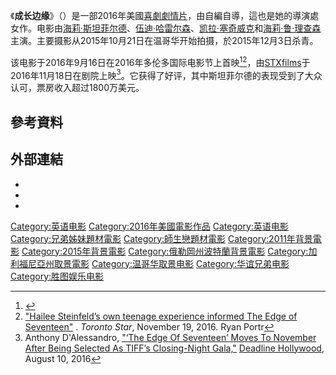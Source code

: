 {{noteTA
|G1=Show
|G2=Movie
}}
《'''成长边缘'''》（{{lang-en|''The Edge of Seventeen''}}）是一部2016年美國{{le|青春成長故事|Coming-of-age story|青春成長}}[[喜劇片|喜劇]][[劇情片|劇情片]]，由{{le|凱莉·弗萊蒙·克雷格|Kelly Fremon Craig}}自編自導，這也是她的導演處女作。电影由[[海莉·斯坦菲尔德|海莉·斯坦菲尔德]]、[[伍迪·哈雷尔森|伍迪·哈雷尔森]]、[[凯拉·塞奇威克|凯拉·塞奇威克]]和[[海莉·鲁·理查森|海莉·鲁·理查森]]主演。主要摄影从2015年10月21日在温哥华开始拍摄，於2015年12月3日杀青。

该电影于2016年9月16日在2016年多伦多国际电影节上首映<ref>{{cite web |author=Hilary Hughes |url=http://www.mtv.com/news/2933279/edge-of-seventeen-teen-classic/ |title=Did Hailee Steinfeld's 'The Edge of Seventeen' Just Become The Next Great Teen Movie? |publisher=MTV |date=2016-09-17 |accessdate=2017-06-26 |archive-date=2020-06-29 |archive-url=https://web.archive.org/web/20200629053154/http://www.mtv.com/news/2933279/edge-of-seventeen-teen-classic/ |dead-url=no }}</ref><ref>[https://www.thestar.com/entertainment/movies/2016/11/17/hailee-steinfelds-own-teenage-experience-informed-the-edge-of-seventeen.html "Hailee Steinfeld’s own teenage experience informed The Edge of Seventeen"] {{Wayback|url=https://www.thestar.com/entertainment/movies/2016/11/17/hailee-steinfelds-own-teenage-experience-informed-the-edge-of-seventeen.html |date=20201010011845 }}. ''Toronto Star'', November 19, 2016. Ryan Portr</ref>，由[[STX娱乐|STXfilms]]于2016年11月18日在剧院上映<ref name="adalessandro">Anthony D'Alessandro, [https://deadline.com/2016/08/edge-of-seventeen-release-date-change-tiff-1201801737/ "‘The Edge Of Seventeen’ Moves To November After Being Selected As TIFF’s Closing-Night Gala,"] {{Wayback|url=https://deadline.com/2016/08/edge-of-seventeen-release-date-change-tiff-1201801737/ |date=20201204205339 }} [[Deadline_Hollywood|Deadline Hollywood]], August 10, 2016</ref>。它获得了好评，其中斯坦菲尔德的表现受到了大众认可，票房收入超过1800万美元。

== 參考資料 ==
{{Reflist|30em}}

== 外部連結 ==
* {{Official website|http://www.edgeof17.movie/}}
* {{IMDb title|1878870}}
* {{AllMovie title|649326}}

{{DEFAULTSORT:Edge Of Seventeen, The}}
[[Category:英语电影|Category:英语电影]]
[[Category:2016年美國電影作品|Category:2016年美國電影作品]]
[[Category:英语电影|Category:英语电影]]
[[Category:兄弟姊妹題材電影|Category:兄弟姊妹題材電影]]
[[Category:師生戀題材電影|Category:師生戀題材電影]]
[[Category:2011年背景電影|Category:2011年背景電影]]
[[Category:2015年背景電影|Category:2015年背景電影]]
[[Category:俄勒岡州波特蘭背景電影|Category:俄勒岡州波特蘭背景電影]]
[[Category:加利福尼亞州取景電影|Category:加利福尼亞州取景電影]]
[[Category:温哥华取景电影|Category:温哥华取景电影]]
[[Category:华谊兄弟电影|Category:华谊兄弟电影]]
[[Category:胜图娱乐电影|Category:胜图娱乐电影]]